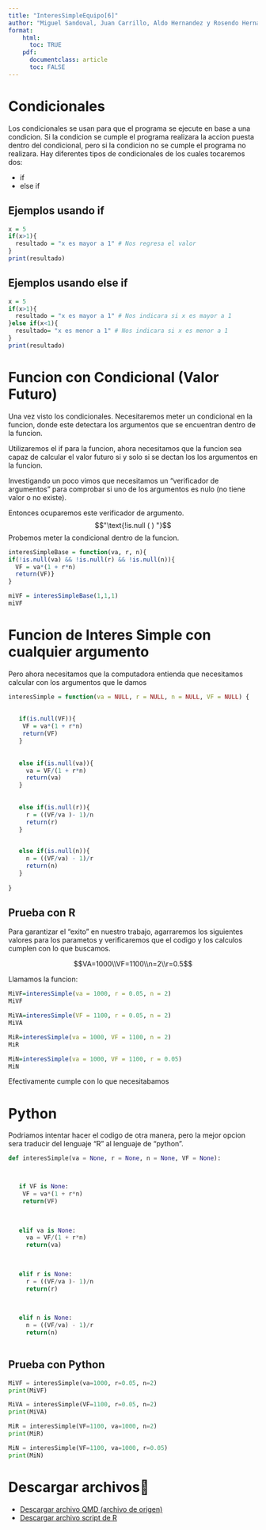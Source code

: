 ```yaml
---
title: "InteresSimpleEquipo[6]"
author: "Miguel Sandoval, Juan Carrillo, Aldo Hernandez y Rosendo Hernandez"
format: 
    html:
      toc: TRUE
    pdf:
      documentclass: article
      toc: FALSE
---
```


# Condicionales

Los condicionales se usan para que el programa se ejecute en base a una condicion. Si la condicion se cumple el programa realizara la accion puesta dentro del condicional, pero si la condicion no se cumple el programa no realizara.
Hay diferentes tipos de condicionales de los cuales tocaremos dos:

- if
- else if


## Ejemplos usando if

```r
x = 5
if(x>1){
  resultado = "x es mayor a 1" # Nos regresa el valor
}
print(resultado)
```

## Ejemplos usando else if

```r
x = 5
if(x>1){
  resultado = "x es mayor a 1" # Nos indicara si x es mayor a 1
}else if(x<1){
  resultado= "x es menor a 1" # Nos indicara si x es menor a 1
}
print(resultado)
```



# Funcion con Condicional  (Valor Futuro)

Una vez visto los condicionales. Necesitaremos meter un condicional en la funcion, donde este detectara los argumentos que se encuentran dentro de la funcion.  

Utilizaremos el if para la funcion, ahora necesitamos que la funcion sea capaz de calcular el valor futuro si y solo si se dectan los los argumentos en la funcion.  

Investigando un poco vimos que necesitamos un "verificador de argumentos" para comprobar si uno de los argumentos es nulo (no tiene valor o no existe).  

Entonces ocuparemos este verificador de argumento.
$$"\text{!is.null ( ) "}$$
Probemos meter la condicional dentro de la funcion.

```r
interesSimpleBase = function(va, r, n){
if(!is.null(va) && !is.null(r) && !is.null(n)){
  VF = va*(1 + r*n)
  return(VF)}
}
```


```r
miVF = interesSimpleBase(1,1,1)
miVF
```
\newpage
# Funcion de Interes Simple con cualquier argumento

Pero ahora necesitamos que la computadora entienda que necesitamos calcular con los argumentos que le damos

```r
interesSimple = function(va = NULL, r = NULL, n = NULL, VF = NULL) { 
   
   
   if(is.null(VF)){
    VF = va*(1 + r*n)
    return(VF)
   }
   
  
   else if(is.null(va)){
     va = VF/(1 + r*n)
     return(va)
   }
   
  
   else if(is.null(r)){
     r = ((VF/va )- 1)/n
     return(r)
   }
   

   else if(is.null(n)){
     n = ((VF/va) - 1)/r
     return(n)
   }
   
}
```

\newpage
## Prueba con R

Para garantizar el "exito" en nuestro trabajo, agarraremos los siguientes valores para los parametos y verificaremos que el codigo y los calculos cumplen con lo que buscamos.

$$VA=1000\\VF=1100\\n=2\\r=0.5$$

Llamamos la funcion:

```r
MiVF=interesSimple(va = 1000, r = 0.05, n = 2)
MiVF
```

```r
MiVA=interesSimple(VF = 1100, r = 0.05, n = 2)
MiVA
```


```r
MiR=interesSimple(va = 1000, VF = 1100, n = 2)
MiR
```


```r
MiN=interesSimple(va = 1000, VF = 1100, r = 0.05)
MiN
```

Efectivamente cumple con lo que necesitabamos

\newpage
# Python

Podriamos intentar hacer el codigo de otra manera, pero la mejor opcion sera traducir del lenguaje "R" al lenguaje de "python".

```python
def interesSimple(va = None, r = None, n = None, VF = None):



   if VF is None:
    VF = va*(1 + r*n)
    return(VF)
   
   

   elif va is None:
     va = VF/(1 + r*n)
     return(va)
   
   

   elif r is None:
     r = ((VF/va )- 1)/n
     return(r)
   
   

   elif n is None:
     n = ((VF/va) - 1)/r
     return(n)
   

```

\newpage
## Prueba con Python

```python

MiVF = interesSimple(va=1000, r=0.05, n=2)
print(MiVF)

```


```python

MiVA = interesSimple(VF=1100, r=0.05, n=2)
print(MiVA)


```


```python

MiR = interesSimple(VF=1100, va=1000, n=2)
print(MiR)


```


```python

MiN = interesSimple(VF=1100, va=1000, r=0.05)
print(MiN)


```
# Descargar archivos💯


- [Descargar archivo QMD (archivo de origen)](index.qmd)
- [Descargar archivo script de R](index.R)
